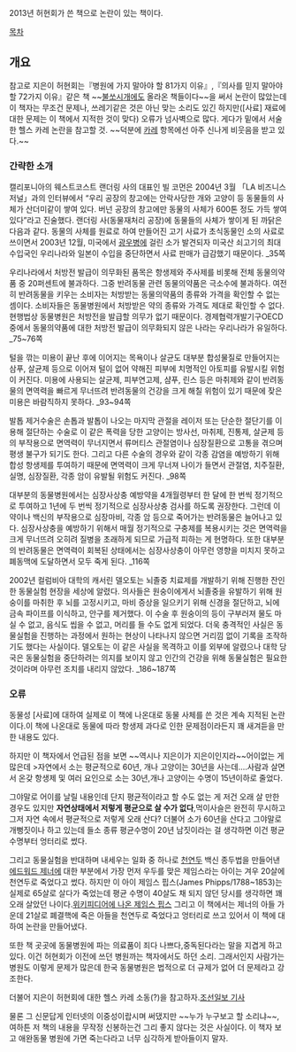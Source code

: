 2013년 허현회가 쓴 책으로 논란이 있는 책이다.


[[목차]]
== 개요 ==
참고로 지은이 허현회는『병원에 가지 말아야 할 81가지 이유』,『의사를 믿지 말아야 할 72가지 이유』같은 책 ~~[[불쏘시개]]에도 올라온 책들이다~~을 써서 논란이 많았는데 이 책자는 무조건 문제나, 쓰레기같은 것은 아닌 맞는 소리도 있긴 하지만([사료] 재료에 대한 문제는 이 책에서 지적한 것이 맞다) 오류가 넘사벽으로 많다. 게다가 밑에서 서술한 헬스 카레 논란을 참고할 것. ~~덕분에 [[카레]] 항목에선 아주 신나게 비웃음을 받고 있다.~~
=== 간략한 소개 ===
캘리포니아의 웨스트코스트 랜더링 사의 대표인 빌 코먼은 2004년 3월 「LA 비즈니스 저널」과의 인터뷰에서 “우리 공장의 창고에는 안락사당한 개와 고양이 등 동물들의 사체가 산더미같이 쌓여 있다. 버넌 공장의 창고에만 동물의 사체가 600톤 정도 가득 쌓여 있다”라고 진술했다. 랜더링 사(동물재처리 공장)에 동물들의 사체가 쌓이게 된 까닭은 다음과 같다. 동물의 사체를 원료로 하여 만들어진 고기 사료가 초식동물인 소의 사료로 쓰이면서 2003년 12월, 미국에서 [[광우병]]에 걸린 소가 발견되자 미국산 쇠고기의 최대 수입국인 우리나라와 일본이 수입을 중단하면서 사료 판매가 급감했기 때문이다. _35쪽

우리나라에서 처방전 발급이 의무화된 품목은 항생제와 주사제를 비롯해 전체 동물의약품 중 20퍼센트에 불과하다. 그중 반려동물 관련 동물의약품은 극소수에 불과하다. 여전히 반려동물을 키우는 소비자는 처방받는 동물의약품의 종류와 가격을 확인할 수 없는 셈이다. 소비자들은 동물병원에서 처방받은 약의 종류와 가격도 제대로 확인할 수 없다. 현행법상 동물병원은 처방전을 발급할 의무가 없기 때문이다. 경제협력개발기구OECD 중에서 동물의약품에 대한 처방전 발급이 의무화되지 않은 나라는 우리나라가 유일하다. _75~76쪽

털을 깎는 미용이 끝난 후에 이어지는 목욕이나 살균도 대부분 합성물질로 만들어지는 삼푸, 살균제 등으로 이어져 털이 없어 약해진 피부에 치명적인 아토피를 유발시킬 위험이 커진다. 미용에 사용되는 살균제, 피부연고제, 샴푸, 린스 등은 마취제와 같이 반려동물의 면역력을 빠르게 무너뜨려 반려동물의 건강을 크게 해칠 위험이 있기 때문에 잦은 미용은 바람직하지 못하다. _93~94쪽

발톱 제거수술은 손톱과 발톱이 나오는 마지막 관절을 레이저 또는 단순한 절단기를 이용해 절단하는 수술로 이 같은 폭력을 당한 고양이는 방사선, 마취제, 진통제, 살균제 등의 부작용으로 면역력이 무너지면서 류머티스 관절염이나 심장질환으로 고통을 겪으며 평생 불구가 되기도 한다. 그리고 다른 수술의 경우와 같이 각종 감염을 예방하기 위해 합성 항생제를 투여하기 때문에 면역력이 크게 무너져 나이가 들면서 관절염, 치주질환, 실명, 심장질환, 각종 암이 유발될 위험도 커진다. _98쪽

대부분의 동물병원에서는 심장사상충 예방약을 4개월령부터 한 달에 한 번씩 정기적으로 투여하고 1년에 두 번씩 정기적으로 심장사상충 검사를 하도록 권장한다. 그런데 이 약이나 백신의 부작용으로 심장마비, 각종 암 등으로 죽어가는 반려동물은 늘어나고 있다. 심장사상충을 예방하기 위해서 매월 정기적으로 구충제를 복용시키는 것은 면역력을 크게 무너뜨려 오히려 질병을 초래하게 되므로 가급적 피하는 게 현명하다. 또한 대부분의 반려동물은 면역력이 회복된 상태에서는 심장사상충이 아무런 영향을 미치지 못하고 폐동맥에 도달하면서 모두 죽게 된다. _116쪽

2002년 컬럼비아 대학의 캐서린 델오토는 뇌졸중 치료제를 개발하기 위해 진행한 잔인한 동물실험 현장을 세상에 알렸다. 의사들은 원숭이에게서 뇌졸중을 유발하기 위해 원숭이를 마취한 후 뇌를 고정시키고, 마비 증상을 일으키기 위해 신경을 절단하고, 뇌에 금속 파이프를 이식하고, 안구를 제거했다. 이 수술 후 원숭이의 등이 구부러져 물도 마실 수 없고, 음식도 씹을 수 없고, 머리를 들 수도 없게 되었다. 더욱 충격적인 사실은 동물실험을 진행하는 과정에서 원하는 현상이 나타나지 않으면 거리낌 없이 기록을 조작하기도 했다는 사실이다. 델오토는 이 같은 사실을 목격하고 이를 외부에 알렸으나 대학 당국은 동물실험을 중단하려는 의지를 보이지 않고 인간의 건강을 위해 동물실험은 필요한 것이라며 아무런 조치를 내리지 않았다. _186~187쪽

=== 오류 ===
동물성 [사료]에 대하여 실제로 이 책에 나온대로 동물 사체를 쓴 것은 계속 지적된 논란이다.이 책에 나온대로 동물에 따라 항생제 과다로 인한 문제점이라든지 꽤 새겨듣을 만한 내용도 있다.

하지만 이 책자에서 언급된 점을 보면 ~~역시나 지은이가 지은이인지라~~어이없는 게 많은데
>자연에서 소는 평균적으로 60년, 개나 고양이는 30년을 사는데....사람과 살면서 온갖 항생제 및 여러 요인으로 소는 30년,개나 고양이는 수명이 15년이하로 줄었다.

그야말로 어이를 날릴 내용인데 단지 평균적이라고 할 수도 없는 게 저건 오래 살 만한 경우도 있지만 '''자연상태에서 저렇게 평균으로 살 수가 없다''',먹이사슬은 완전히 무시하고 그저 자연 속에서 평균적으로 저렇게 오래 산다? 더불어 소가 60년을 산다고 그야말로 개뻥짓이나 하고 있는데 들소 종류 평균수명이 20년 남짓이라는 걸 생각하면 이건 평균수명부터 엉터리로 썼다.

그리고 동물실험을 반대하며 내세우는 일화 중 하나로 [[천연두]] 백신 종두법을 만들어낸 [[에드워드 제너]]에 대한 부분에서 가장 먼저 우두를 맞은 제임스라는 아이는 겨우 20살에 천연두로 죽었다고 썼다. 하지만 이 아이 제임스 핍스(James Phipps/1788~1853)는 실제로 65살로 살다가 죽었는데 평균 수명이 40살도 채 되지 않던 당시를 생각하면 꽤 오래 살았던 나이다.[http://en.wikipedia.org/wiki/James_Phipps 위키피디어에 나온 제임스 핍스] 그리고 이 책에서는 제너의 아들 가운데 21살로 폐결핵에 죽은 아들을 천연두로 죽었다고 엉터리로 쓰고 있어서 이 책에 대하여 논란을 만들어냈다.

또한 책 곳곳에 동물병원에 파는 의료품이 죄다 나쁘다,중독된다라는 말을 지겹게 하고 있다. 이건 허현회가 이전에 쓰던 병원까는 책자에서도 하던 소리. 그래서인지 사람가는 병원도 이렇게 문제가 많은데 한국 동물병원은 법적으로 더 규제가 없어 더 문제라고 강조한다.

더불어 지은이 허현회에 대한 헬스 카레 소동(?)을 참고하자.[http://news.naver.com/main/read.nhn?mode=LSD&mid=sec&sid1=105&oid=023&aid=0002570197 조선일보 기사]

물론 그 신문답게 인터넷의 이중성이랍시며 써댔지만 ~~누가 누구보고 할 소리냐~~, 여하튼 저 책의 내용을 무작정 신봉하는건 그리 좋지 않다는 것은 사실이다. 이 책자 보고 애완동물 병원에 가면 죽는다라고 너무 심각하게 받아들이지 말자. 
